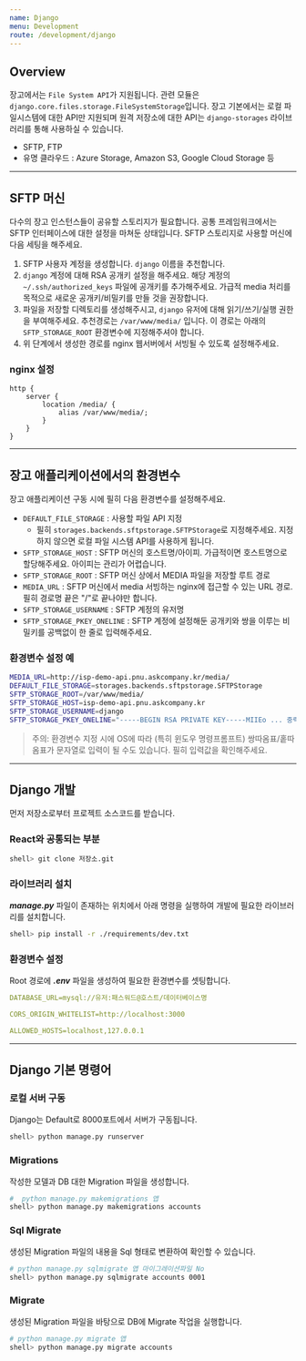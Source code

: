 ```yaml
---
name: Django
menu: Development
route: /development/django
---
```


## Overview

장고에서는 `File System API`가 지원됩니다. 관련 모듈은 `django.core.files.storage.FileSystemStorage`입니다. 장고 기본에서는 로컬 파일시스템에 대한 API만 지원되며 원격 저장소에 대한 API는 `django-storages` 라이브러리를 통해 사용하실 수 있습니다.

- SFTP, FTP
- 유명 클라우드 : Azure Storage, Amazon S3, Google Cloud Storage 등

---

## SFTP 머신

다수의 장고 인스턴스들이 공유할 스토리지가 필요합니다. 공통 프레임워크에서는 SFTP 인터페이스에 대한 설정을 마쳐둔 상태입니다. SFTP 스토리지로 사용할 머신에 다음 세팅을 해주세요.

1. SFTP 사용자 계정을 생성합니다. `django` 이름을 추천합니다.
2. `django` 계정에 대해 RSA 공개키 설정을 해주세요. 해당 계정의 `~/.ssh/authorized_keys` 파일에 공개키를 추가해주세요. 가급적 media 처리를 목적으로 새로운 공개키/비밀키를 만들 것을 권장합니다.
3. 파일을 저장할 디렉토리를 생성해주시고, `django` 유저에 대해 읽기/쓰기/실행 권한을 부여해주세요. 추천경로는 `/var/www/media/` 입니다. 이 경로는 아래의 `SFTP_STORAGE_ROOT` 환경변수에 지정해주셔야 합니다.
4. 위 단계에서 생성한 경로를 nginx 웹서버에서 서빙될 수 있도록 설정해주세요.

### nginx 설정

```
http {
    server {
        location /media/ {
            alias /var/www/media/;
        }
    }
}
```

---

## 장고 애플리케이션에서의 환경변수

장고 애플리케이션 구동 시에 필히 다음 환경변수를 설정해주세요.

- `DEFAULT_FILE_STORAGE` : 사용할 파일 API 지정
  - 필히 `storages.backends.sftpstorage.SFTPStorage`로 지정해주세요. 지정하지 않으면 로컬 파일 시스템 API를 사용하게 됩니다.
- `SFTP_STORAGE_HOST` : SFTP 머신의 호스트명/아이피. 가급적이면 호스트명으로 할당해주세요. 아이피는 관리가 어렵습니다.
- `SFTP_STORAGE_ROOT` : SFTP 머신 상에서 MEDIA 파일을 저장할 루트 경로
- `MEDIA_URL` : SFTP 머신에서 media 서빙하는 nginx에 접근할 수 있는 URL 경로. 필히 경로명 끝은 "/"로 끝나야만 합니다.
- `SFTP_STORAGE_USERNAME` : SFTP 계정의 유저명
- `SFTP_STORAGE_PKEY_ONELINE` : SFTP 계정에 설정해둔 공개키와 쌍을 이루는 비밀키를 공백없이 한 줄로 입력해주세요.

### 환경변수 설정 예

```bash
MEDIA_URL=http://isp-demo-api.pnu.askcompany.kr/media/
DEFAULT_FILE_STORAGE=storages.backends.sftpstorage.SFTPStorage
SFTP_STORAGE_ROOT=/var/www/media/
SFTP_STORAGE_HOST=isp-demo-api.pnu.askcompany.kr
SFTP_STORAGE_USERNAME=django
SFTP_STORAGE_PKEY_ONELINE="-----BEGIN RSA PRIVATE KEY-----MIIEo ... 중략 ... EmbE=-----END RSA PRIVATE KEY-----"
```

> 주의: 환경변수 지정 시에 OS에 따라 (특히 윈도우 명령프롬프트) 쌍따옴표/홑따옴표가 문자열로 입력이 될 수도 있습니다. 필히 입력값을 확인해주세요.

---

## Django 개발

먼저 저장소로부터 프로젝트 소스코드를 받습니다.

### React와 공통되는 부분

```bash
shell> git clone 저장소.git
```

### 라이브러리 설치

**_manage.py_** 파일이 존재하는 위치에서 아래 명령을 실행하여 개발에 필요한 라이브러리를 설치합니다.

```bash
shell> pip install -r ./requirements/dev.txt
```

### 환경변수 설정

Root 경로에 **_.env_** 파일을 생성하여 필요한 환경변수를 셋팅합니다.

```yaml
DATABASE_URL=mysql://유저:패스워드@호스트/데이터베이스명

CORS_ORIGIN_WHITELIST=http://localhost:3000

ALLOWED_HOSTS=localhost,127.0.0.1
```

---

## Django 기본 명령어

### 로컬 서버 구동

Django는 Default로 8000포트에서 서버가 구동됩니다.

```bash
shell> python manage.py runserver
```

### Migrations

작성한 모델과 DB 대한 Migration 파일을 생성합니다.

```bash
#  python manage.py makemigrations 앱
shell> python manage.py makemigrations accounts
```

### Sql Migrate

생성된 Migration 파일의 내용을 Sql 형태로 변환하여 확인할 수 있습니다.

```bash
# python manage.py sqlmigrate 앱 마이그레이션파일 No
shell> python manage.py sqlmigrate accounts 0001
```

### Migrate

생성된 Migration 파일을 바탕으로 DB에 Migrate 작업을 실행합니다.

```bash
# python manage.py migrate 앱
shell> python manage.py migrate accounts
```
